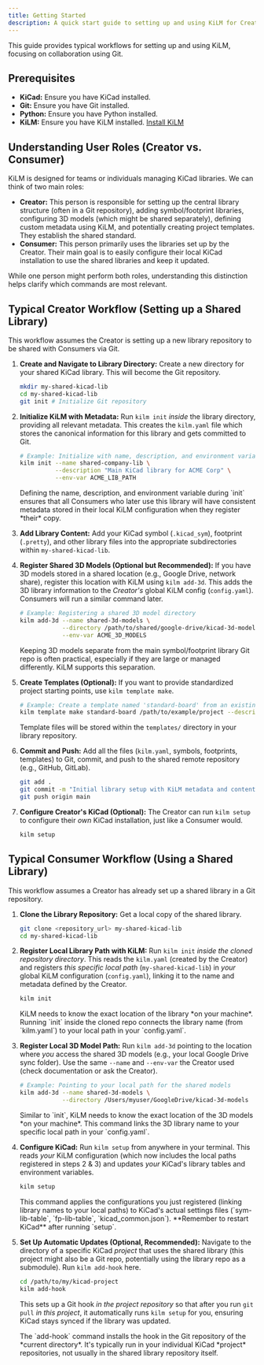 ```yaml
---
title: Getting Started
description: A quick start guide to setting up and using KiLM for Creators and Consumers.
---
```



This guide provides typical workflows for setting up and using KiLM, focusing on collaboration using Git.

## Prerequisites

-   **KiCad:** Ensure you have KiCad installed.
-   **Git:** Ensure you have Git installed.
-   **Python:** Ensure you have Python installed.
-   **KiLM:** Ensure you have KiLM installed. [Install KiLM](/guides/installation/)

## Understanding User Roles (Creator vs. Consumer)

KiLM is designed for teams or individuals managing KiCad libraries. We can think of two main roles:

-   **Creator:** This person is responsible for setting up the central library structure (often in a Git repository), adding symbol/footprint libraries, configuring 3D models (which might be shared separately), defining custom metadata using KiLM, and potentially creating project templates. They establish the shared standard.
-   **Consumer:** This person primarily uses the libraries set up by the Creator. Their main goal is to easily configure their local KiCad installation to use the shared libraries and keep it updated.

While one person might perform both roles, understanding this distinction helps clarify which commands are most relevant.

## Typical Creator Workflow (Setting up a Shared Library)

This workflow assumes the Creator is setting up a new library repository to be shared with Consumers via Git.

<Steps>

1.  **Create and Navigate to Library Directory:**
    Create a new directory for your shared KiCad library. This will become the Git repository.
    ```bash
    mkdir my-shared-kicad-lib
    cd my-shared-kicad-lib
    git init # Initialize Git repository
    ```

2.  **Initialize KiLM with Metadata:**
    Run `kilm init` *inside* the library directory, providing all relevant metadata. This creates the `kilm.yaml` file which stores the canonical information for this library and gets committed to Git.
    ```bash
    # Example: Initialize with name, description, and environment variable
    kilm init --name shared-company-lib \
              --description "Main KiCad library for ACME Corp" \
              --env-var ACME_LIB_PATH
    ```
    <Aside type="note" title="Why provide metadata here?">
    Defining the name, description, and environment variable during `init` ensures that all Consumers who later use this library will have consistent metadata stored in their local KiLM configuration when they register *their* copy.
    </Aside>

3.  **Add Library Content:**
    Add your KiCad symbol (`.kicad_sym`), footprint (`.pretty`), and other library files into the appropriate subdirectories within `my-shared-kicad-lib`.

4.  **Register Shared 3D Models (Optional but Recommended):**
    If you have 3D models stored in a shared location (e.g., Google Drive, network share), register this location with KiLM using `kilm add-3d`. This adds the 3D library information to the *Creator's* global KiLM config (`config.yaml`). Consumers will run a similar command later.
    ```bash
    # Example: Registering a shared 3D model directory
    kilm add-3d --name shared-3d-models \
                --directory /path/to/shared/google-drive/kicad-3d-models \
                --env-var ACME_3D_MODELS
    ```
    <Aside type="tip" title="3D Model Storage">
    Keeping 3D models separate from the main symbol/footprint library Git repo is often practical, especially if they are large or managed differently. KiLM supports this separation.
    </Aside>

5.  **Create Templates (Optional):**
    If you want to provide standardized project starting points, use `kilm template make`.
    ```bash
    # Example: Create a template named 'standard-board' from an existing project
    kilm template make standard-board /path/to/example/project --description "Standard ACME Board Template"
    ```
    Template files will be stored within the `templates/` directory in your library repository.

6.  **Commit and Push:**
    Add all the files (`kilm.yaml`, symbols, footprints, templates) to Git, commit, and push to the shared remote repository (e.g., GitHub, GitLab).
    ```bash
    git add .
    git commit -m "Initial library setup with KiLM metadata and content"
    git push origin main
    ```

7.  **Configure Creator's KiCad (Optional):**
    The Creator can run `kilm setup` to configure their *own* KiCad installation, just like a Consumer would.
    ```bash
    kilm setup
    ```

</Steps>

## Typical Consumer Workflow (Using a Shared Library)

This workflow assumes a Creator has already set up a shared library in a Git repository.

<Steps>

1.  **Clone the Library Repository:**
    Get a local copy of the shared library.
    ```bash
    git clone <repository_url> my-shared-kicad-lib
    cd my-shared-kicad-lib
    ```

2.  **Register Local Library Path with KiLM:**
    Run `kilm init` *inside the cloned repository directory*. This reads the `kilm.yaml` (created by the Creator) and registers *this specific local path* (`my-shared-kicad-lib`) in *your* global KiLM configuration (`config.yaml`), linking it to the name and metadata defined by the Creator.
    ```bash
    kilm init
    ```
    <Aside type="caution" title="Why run `init` again?">
    KiLM needs to know the exact location of the library *on your machine*. Running `init` inside the cloned repo connects the library name (from `kilm.yaml`) to your local path in your `config.yaml`.
    </Aside>

3.  **Register Local 3D Model Path:**
    Run `kilm add-3d` pointing to the location where *you* access the shared 3D models (e.g., your local Google Drive sync folder). Use the same `--name` and `--env-var` the Creator used (check documentation or ask the Creator).
    ```bash
    # Example: Pointing to your local path for the shared models
    kilm add-3d --name shared-3d-models \
                --directory /Users/myuser/GoogleDrive/kicad-3d-models
    ```
    <Aside type="caution" title="Why run `add-3d` again?">
    Similar to `init`, KiLM needs to know the exact location of the 3D models *on your machine*. This command links the 3D library name to your specific local path in your `config.yaml`.
    </Aside>

4.  **Configure KiCad:**
    Run `kilm setup` from anywhere in your terminal. This reads *your* KiLM configuration (which now includes the local paths registered in steps 2 & 3) and updates *your* KiCad's library tables and environment variables.
    ```bash
    kilm setup
    ```
    <Aside type="note" title="Why run `setup`?">
    This command applies the configurations you just registered (linking library names to your local paths) to KiCad's actual settings files (`sym-lib-table`, `fp-lib-table`, `kicad_common.json`). **Remember to restart KiCad** after running `setup`.
    </Aside>

5.  **Set Up Automatic Updates (Optional, Recommended):**
    Navigate to the directory of a specific KiCad *project* that uses the shared library (this project might also be a Git repo, potentially using the library repo as a submodule). Run `kilm add-hook` here.
    ```bash
    cd /path/to/my/kicad-project
    kilm add-hook
    ```
    This sets up a Git hook *in the project repository* so that after you run `git pull` *in this project*, it automatically runs `kilm setup` for you, ensuring KiCad stays synced if the library was updated.
    <Aside type="tip" title="Hook Location">
    The `add-hook` command installs the hook in the Git repository of the *current directory*. It's typically run in your individual KiCad *project* repositories, not usually in the shared library repository itself.
    </Aside>

</Steps>